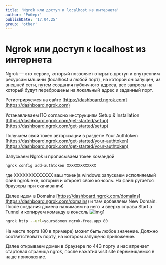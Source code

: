 ```yaml
---
title: 'Ngrok или доступ к localhost из интернета'
author: 'Роберт'
publishDate: '17.04.25'
group: 'other'
---
```


# Ngrok или доступ к localhost из интернета

Ngrok — это сервис, который позволяет открыть доступ к внутренним ресурсам машины (localhost и любой порт), на которой он запущен, из внешней сети, путем создания публичного адреса, все запросы на который будут переброшены на локальный адрес и заданный порт.

Регистрируемся на сайте [https://dashboard.ngrok.com](https://dashboard.ngrok.com)

Устанавливаем ПО согласно инструкциям Setup & Installation [https://dashboard.ngrok.com/get-started/setup](https://dashboard.ngrok.com/get-started/setup)

Получаем свой токен авторизации в разделе Your Authtoken [https://dashboard.ngrok.com/get-started/your-authtoken](https://dashboard.ngrok.com/get-started/your-authtoken)

Запускаем Ngrok и прописываем токен командой

```bash
ngrok config add-authtoken XXXXXXXXXXXXX
```

где XXXXXXXXXXXXX ваш токен(в windows запускаем исполняемый файл ngrok.exe, который и откроет свою консоль. На файл ругается браузеры при скачивании)

Далее идем в Domains [https://dashboard.ngrok.com/domains](https://dashboard.ngrok.com/domains) и там добавляем New Domain.
После создания домена нажимаем на него и вверху справа Start a Tunnel и копируем команду в консоль
![img1](/images/blog-img/other/ngrok1.jpg)

```bash
ngrok http --url=yoursdomen.ngrok-free.app 80
```

На месте порта (80 в примере) может быть любое значение. Должно соответствовать порту, на котором запущено приложение.

Далее открываем домен в браузере по 443 порту и нас втречает стартовая страница ngrok, после нажатия visit site перемещаемся в наше приложение.
